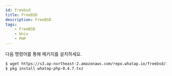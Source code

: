 ```yaml
---
id: freebsd
title: FreeBSD
description: FreeBSD
tags:
    - FreeBSD
    - Unix
    - PHP
---
```


<!-- 리포지토리 등록? -->
<!-- 와탭 저장소(Repository)를 등록하세요.-->

<!--
```bash

```
-->

다음 명령어를 통해 패키지를 설치하세요.

```bash
$ wget https://s3.ap-northeast-2.amazonaws.com/repo.whatap.io/freebsd/10/whatap-php-0.4.7.txz
$ pkg install whatap-php-0.4.7.txz
```
